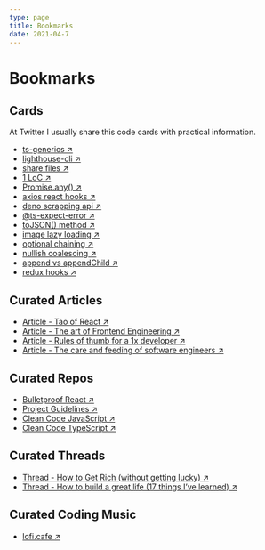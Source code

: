 ```yaml
---
type: page
title: Bookmarks
date: 2021-04-7
---
```


# Bookmarks

## Cards

At Twitter I usually share this code cards with practical information.

- [ts-generics ↗ ](https://twitter.com/lndgalante/status/1415396210836443136)
- [lighthouse-cli ↗ ](https://twitter.com/lndgalante/status/1399372005921767424)
- [share files ↗ ](https://twitter.com/lndgalante/status/1397576166538686466)
- [1 LoC ↗ ](https://twitter.com/lndgalante/status/1391782613585596416)
- [Promise.any() ↗ ](https://twitter.com/lndgalante/status/1386713959110168581)
- [axios react hooks ↗ ](https://twitter.com/lndgalante/status/1385266626149421056)
- [deno scrapping api ↗ ](https://twitter.com/lndgalante/status/1380555475075411973)
- [@ts-expect-error ↗ ](https://twitter.com/lndgalante/status/1377972650992107520)
- [toJSON() method ↗ ](https://twitter.com/lndgalante/status/1375473023894102018)
- [image lazy loading ↗ ](https://twitter.com/lndgalante/status/1370039387069759491)
- [optional chaining ↗ ](https://twitter.com/lndgalante/status/1367864046888902659)
- [nullish coalescing ↗ ](https://twitter.com/lndgalante/status/1367138430640156683)
- [append vs appendChild ↗ ](https://twitter.com/lndgalante/status/1365349762522902530)
- [redux hooks ↗ ](https://twitter.com/lndgalante/status/1365055894875222016)

## Curated Articles

- [Article - Tao of React ↗ ](https://alexkondov.com/tao-of-react)
- [Article - The art of Frontend Engineering ↗ ](https://www.narative.co/articles/the-art-of-frontend-engineering)
- [Article - Rules of thumb for a 1x developer ↗ ](https://muldoon.cloud/programming/2020/04/17/programming-rules-thumb.html)
- [Article - The care and feeding of software engineers ↗ ](https://humanwhocodes.com/blog/2012/06/12/the-care-and-feeding-of-software-engineers-or-why-engineers-are-grumpy)

## Curated Repos

- [Bulletproof React ↗ ](https://github.com/alan2207/bulletproof-react)
- [Project Guidelines ↗ ](https://github.com/elsewhencode/project-guidelines)
- [Clean Code JavaScript ↗ ](https://github.com/ryanmcdermott/clean-code-javascript)
- [Clean Code TypeScript ↗ ](https://github.com/labs42io/clean-code-typescript)

## Curated Threads

- [Thread - How to Get Rich (without getting lucky) ↗ ](https://twitter.com/naval/status/1002103360646823936)
- [Thread - How to build a great life (17 things I’ve learned) ↗ ](https://twitter.com/Camp4/status/1402689150353129472)

## Curated Coding Music

- [lofi.cafe ↗ ](https://lofi.cafe)
